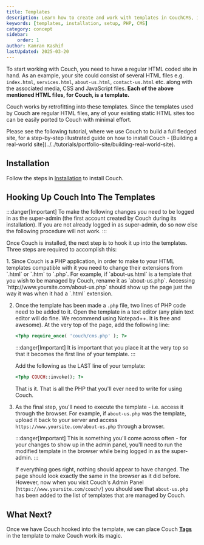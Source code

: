 ```yaml
---
title: Templates
description: Learn how to create and work with templates in CouchCMS, including installation and setup
keywords: [templates, installation, setup, PHP, CMS]
category: concept
sidebar:
    order: 1
author: Kamran Kashif
lastUpdated: 2025-03-20
---
```



To start working with Couch, you need to have a regular HTML coded site in hand.
As an example, your site could consist of several HTML files e.g. `index.html`, `services.html`, `about-us.html`, `contact-us.html` etc. along with the associated media, CSS and JavaScript files.
**Each of the above mentioned HTML files, for Couch, is a template.**

Couch works by retrofitting into these templates.
Since the templates used by Couch are regular HTML files, any of your existing static HTML sites too can be easily ported to Couch with minimal effort.

<Card icon="star" title="Tutorial">
Please see the following tutorial, where we use Couch to build a full fledged site, for a step-by-step illustrated guide on how to install Couch - [Building a real-world site](../../tutorials/portfolio-site/building-real-world-site).
</Card>

## Installation

Follow the steps in [Installation](../../installation/) to install Couch.

## Hooking Up Couch Into The Templates

:::danger[Important]
To make the following changes you need to be logged in as the super-admin (the first account created by Couch during its installation). If you are not already logged in as super-admin, do so now else the following procedure will not work.
:::

Once Couch is installed, the next step is to hook it up into the templates.
Three steps are required to accomplish this:

<Steps>
1. Since Couch is a PHP application, in order to make to your HTML templates compatible with it you need to change their extensions from `.html` or `.htm` to `.php`.
   For example, if `about-us.html` is a template that you wish to be managed by Couch, rename it as `about-us.php`.
   Accessing `http://www.yoursite.com/about-us.php` should show up the page just the way it was when it had a `.html` extension.

2. Once the template has been made a `.php` file, two lines of PHP code need to be added to it.
   Open the template in a text editor (any plain text editor will do fine. We recommend using Notepad++. It is free and awesome).
   At the very top of the page, add the following line:
   
   ```php
   <?php require_once( 'couch/cms.php' ); ?>
   ```
   
   :::danger[Important]
   It is important that you place it at the very top so that it becomes the first line of your template.
   :::
   
   Add the following as the LAST line of your template:
   
   ```php
   <?php COUCH::invoke(); ?>
   ```
   
   That is it. That is all the PHP that you'll ever need to write for using Couch.

3. As the final step, you'll need to execute the template - i.e. access it through the browser.
   For example, if `about-us.php` was the template, upload it back to your server and access `https://www.yoursite.com/about-us.php` through a browser.
   
   :::danger[Important]
   This is something you'll come across often - for your changes to show up in the admin panel, you'll need to run the modified template in the browser while being logged in as the super-admin.
   :::
   
   If everything goes right, nothing should appear to have changed. The page should look exactly the same in the browser as it did before. However, now when you visit Couch's Admin Panel (`https://www.yoursite.com/couch/`) you should see that `about-us.php` has been added to the list of templates that are managed by Couch.
</Steps>

## What Next?

Once we have Couch hooked into the template, we can place Couch [**Tags**](../tags/) in the template to make Couch work its magic.
